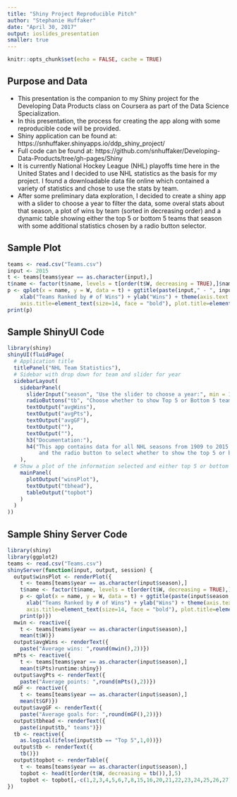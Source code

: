 ---
title: "Shiny Project Reproducible Pitch"
author: "Stephanie Huffaker"
date: "April 30, 2017"
output: ioslides_presentation
smaller: true
---

```{r setup, include=FALSE, tidy = TRUE}
knitr::opts_chunk$set(echo = FALSE, cache = TRUE)

```

## Purpose and Data {.smaller}

- This presentation is the companion to my Shiny project for the Developing Data Products class on Coursera as part of the Data Science Specialization.
- In this presentation, the process for creating the app along with some reproducible code will be provided.
- Shiny application can be found at: https://snhuffaker.shinyapps.io/ddp_shiny_project/
- Full code can be found at: https://github.com/snhuffaker/Developing-Data-Products/tree/gh-pages/Shiny
- It is currently National Hockey League (NHL) playoffs time here in the United States and I decided to use NHL statistics as the basis for my project. I found a downloadable data file online which contained a variety of statistics and chose to use the stats by team.
- After some preliminary data exploration, I decided to create a shiny app with a slider to choose a year to filter the data, some overal stats about that season, a plot of wins by team (sorted in decreasing order) and a dynamic table showing either the top 5 or bottom 5 teams that season with some additional statistics chosen by a radio button selector.
  
## Sample Plot {.smaller}

```{r echo = TRUE}
teams <- read.csv("Teams.csv")
input <- 2015
t <- teams[teams$year == as.character(input),]
t$name <- factor(t$name, levels = t[order(t$W, decreasing = TRUE),]$name)
p <- qplot(x = name, y = W, data = t) + ggtitle(paste(input," - ", input + 1, " Season Wins")) +
    xlab("Teams Ranked by # of Wins") + ylab("Wins") + theme(axis.text.x=element_text(angle=90, hjust=1, size = 12),
    axis.title=element_text(size=14, face = "bold"), plot.title=element_text(size=20, face = "bold"))
print(p)
```

## Sample ShinyUI Code {.smaller}

```{r echo = TRUE, eval = FALSE}
library(shiny)
shinyUI(fluidPage(
  # Application title
  titlePanel("NHL Team Statistics"),
  # Sidebar with drop down for team and slider for year
  sidebarLayout(
    sidebarPanel(
      sliderInput("season", "Use the slider to choose a year:", min = 1909, max = 2015, value = 2015, sep = ""),
      radioButtons("tb", "Choose whether to show Top 5 or Bottom 5 teams for the year", choices = c("Top 5", "Bottom 5"), selected = "Top 5"),
      textOutput("avgWins"),
      textOutput("avgPts"),
      textOutput("avgGF"),
      textOutput(""),
      textOutput(""),
      h3("Documentation:"),
      h4("This app contains data for all NHL seasons from 1909 to 2015. Use the slider to select a year to filter the data by season 
          and the radio button to select whether to show the top 5 or bottom 5 teams from that season")
    ),
  # Show a plot of the information selected and either top 5 or bottom 5 teams based on radio button selection
    mainPanel(
      plotOutput("winsPlot"),
      textOutput("tbhead"),
      tableOutput("topbot")
    )
  )
))

```

## Sample Shiny Server Code {.smaller}

```{r eval = FALSE, echo = TRUE}
library(shiny)
library(ggplot2)
teams <- read.csv("Teams.csv")
shinyServer(function(input, output, session) {
  output$winsPlot <- renderPlot({
    t <- teams[teams$year == as.character(input$season),]
    t$name <- factor(t$name, levels = t[order(t$W, decreasing = TRUE),]$name)
    p <- qplot(x = name, y = W, data = t) + ggtitle(paste(input$season," - ", input$season + 1, " Season Wins")) +
      xlab("Teams Ranked by # of Wins") + ylab("Wins") + theme(axis.text.x=element_text(angle=90, hjust=1, size = 12),
      axis.title=element_text(size=14, face = "bold"), plot.title=element_text(size=20, face = "bold"))
    print(p)})
  mwin <- reactive({
    t <- teams[teams$year == as.character(input$season),]
    mean(t$W)})
  output$avgWins <- renderText({
    paste("Average wins: ",round(mwin(),2))})
  mPts <- reactive({
    t <- teams[teams$year == as.character(input$season),]
    mean(t$Pts)runtime:shiny})
  output$avgPts <- renderText({
    paste("Average points: ",round(mPts(),2))})
  mGF <- reactive({
    t <- teams[teams$year == as.character(input$season),]
    mean(t$GF)})
  output$avgGF <- renderText({
    paste("Average goals for: ",round(mGF(),2))})
  output$tbhead <- renderText({
    paste(input$tb," teams")})
  tb <- reactive({
    as.logical(ifelse(input$tb == "Top 5",1,0))})
  output$tb <- renderText({
    tb()})
  output$topbot <- renderTable({
    t <- teams[teams$year == as.character(input$season),]
    topbot <- head(t[order(t$W, decreasing = tb()),],5)
    topbot <- topbot[,-c(1,2,3,4,5,6,7,8,15,16,20,21,22,23,24,25,26,27)]})
})
```

